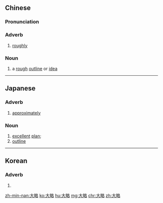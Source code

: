 ==Chinese==
{{zh-forms}}

===Pronunciation===
{{zh-pron
|m=dàlüè
|c=daai6 loek6
|mn=tāi-lio̍k
|cat=adv,n
}}

===Adverb===
{{zh-adv}}

# [[roughly]]

===Noun===
{{zh-noun}}

# a [[rough]] [[outline]] or [[idea]]

----

==Japanese==
{{ja-kanjitab|たい|りゃく|yomi=on}}

===Adverb===
{{ja-pos|たいりゃく|adverb}}

# [[approximately]]

===Noun===
{{ja-noun|たいりゃく}}

# [[excellent]] [[plan]];
# [[outline]]

----

==Korean==
{{ko-hanjatab}}

===Adverb===
{{ko-adv|hj|hangeul=대략}}

# {{hanja form of|대략|[[approximately]]}}

[[zh-min-nan:大略]]
[[ko:大略]]
[[hu:大略]]
[[mg:大略]]
[[chr:大略]]
[[zh:大略]]